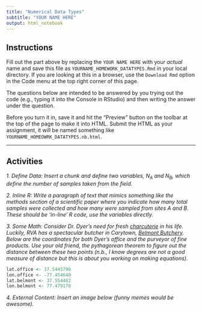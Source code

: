 ```yaml
---
title: "Numerical Data Types"
subtitle: "YOUR NAME HERE"
output: html_notebook
---
```


## Instructions 

Fill out the part above by replacing the `YOUR NAME HERE` with your *actual* name and save this file as `YOURNAME_HOMEWORK_DATATYPES.Rmd` in your local directory.  If you are looking at this in a browser, use the `Download Rmd` option in the Code menu at the top right corner of this page.  

The questions below are intended to be answered by you trying out the code (e.g., typing it into the Console in RStudio) and then writing the answer under the question.

Before you turn it in, save it and hit the "Preview" button on the toolbar at the top of the page to make it into HTML.  Submit the HTML as your assignment, it will be named something like `YOURNAME_HOMEOWRK_DATATYPES.nb.html`.

--- 

## Activities

*1. Define Data: Insert a chunk and define two variables, $N_A$ and $N_B$, which define the number of samples taken from the field.*  

*2. Inline R: Write a paragraph of text that mimics something like the methods section of a scientific paper where you indicate how many total samples were collected and how many were sampled from sites $A$ and $B$.  These should be 'in-line' R code, use the variables directly.*

*3. Some Math: Consider Dr. Dyer's need for fresh [charcuterie](https://en.wikipedia.org/wiki/Charcuterie) in his life.   Luckily, RVA has a spectacular butcher in Carytown, [Belmont Butchery](http://belmontbutchery.com).  Below are the coordinates for both Dyer's office and the purveyor of fine products.  Use your old friend, the pythagorean theorem to figure out the distance between these two points (n.b., I know degrees are not a good measure of distance but this is about you working on making equations).*

```r
lat.office <- 37.5445796
lon.office <- -77.454640
lat.belmont <- 37.554462
lon.belmont <- 77.479170
```


*4. External Content: Insert an image below (funny memes would be awesome).*


